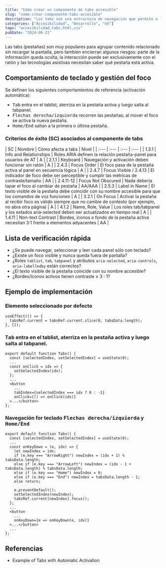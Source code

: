 ```yaml
---
title: "Cómo crear un componente de tabs accesible"
slug: "como-crear-componente-tabs-accesible"
description: "Los tabs son una estructura de navegación que permite a los usuarios navegar entre diferentes secciones de una página. Son una herramienta esencial para la accesibilidad, pero hay que tener en cuenta algunos detalles para que sean accesibles."
categories: ["Accesibilidad", "Desarrollo", "UX"]
tags: "accesibilidad,tabs,html,css"
pubDate: "2024-09-21"
---
```



Las tabs (pestañas) son muy populares para agrupar contenido relacionado sin recargar la pantalla, pero también encierran algunos riesgos: parte de la información queda oculta, la interacción puede ser exclusivamente con el ratón y las tecnologías asistivas necesitan saber qué pestaña está activa.

## Comportamiento de teclado y gestión del foco

Se definen los siguientes comportamientos de referencia (activación automática):

- <kbd>Tab</kbd> entra en el tablist, aterriza en la pestaña activa y luego salta al tabpanel.
- <kbd>Flechas derecha/izquierda</kbd> recorren las pestañas; al mover el foco se activa la nueva pestaña.
- <kbd>Home/End</kbd> saltan a la primera o última pestaña.

### Criterios de éxito (SC) asociados al componente de tabs

<HorizontalScroll>
| SC | Nombre | Cómo afecta a tabs | Nivel |
| :--- | :--- | :--- | :--- |
| <ExternalLink href="https://www.w3.org/WAI/WCAG21/Understanding/info-and-relationships.html">1.3.1</ExternalLink> | Info and Relationships | Roles ARIA definen la relación pestaña-panel para usuarios de AT | A |
| <ExternalLink href="https://www.w3.org/WAI/WCAG21/Understanding/keyboard.html">2.1.1</ExternalLink> | Keyboard | Navegación y activación deben funcionar sin ratón | A |
| <ExternalLink href="https://www.w3.org/WAI/WCAG22/Understanding/focus-order.html">2.4.3</ExternalLink> | Focus Order | El foco pasa de la pestaña activa al panel en secuencia lógica | A |
| <ExternalLink href="https://www.w3.org/WAI/WCAG21/Understanding/focus-visible.html">2.4.7</ExternalLink> | Focus Visible / <ExternalLink href="https://www.w3.org/WAI/WCAG22/Understanding/focus-appearance.html">2.4.13</ExternalLink> | El indicador de foco debe ser perceptible y cumplir las métricas de contraste/tamaño | AA |
| <ExternalLink href="https://www.w3.org/WAI/WCAG22/Understanding/focus-not-obscured-minimum.html">2.4.11-12</ExternalLink> | Focus Not Obscured | Nada debería tapar el foco al cambiar de pestaña | AA/AAA |
| <ExternalLink href="https://www.w3.org/WAI/WCAG22/Understanding/label-in-name.html">2.5.3</ExternalLink> | Label in Name | El texto visible de la pestaña debe coincidir con su nombre accesible para que los comandos de voz funcionen | A |
| <ExternalLink href="https://www.w3.org/WAI/WCAG22/Understanding/on-focus.html">3.2.1</ExternalLink> | On Focus | Activar la pestaña al recibir foco es válido siempre que no cambie de contexto (por ejemplo, no abra otra página) | A |
| <ExternalLink href="https://www.w3.org/WAI/WCAG22/Understanding/name-role-value.html">4.1.2</ExternalLink> | Name, Role, Value | Los roles tab/tabpanel y los estados aria-selected deben ser actualizados en tiempo real | A |
| <ExternalLink href="https://www.w3.org/WAI/WCAG22/Understanding/non-text-contrast.html">1.4.11</ExternalLink> | Non-text Contrast | Bordes, iconos o fondo de la pestaña activa necesitan 3:1 frente a elementos adyacentes | AA |
</HorizontalScroll>

## Lista de verificación rápida

- ¿Se puede navegar, seleccionar y leer cada panel sólo con teclado?
- ¿Existe un foco visible y nunca queda fuera de pantalla?
- ¿Roles `tablist`, `tab`, `tabpanel` y atributos `aria-selected`, `aria-controls`, `aria-labelledby` están correctos?
- ¿El texto visible de la pestaña coincide con su nombre accesible?
- ¿Bordes/íconos activos tienen contraste ≥ 3 : 1?

## Ejemplo de implementación

<Tabs client:only="react" />

### Elemento seleccionado por defecto

```tsx
useEffect(() => {
  tabsRef.current = tabsRef.current.slice(0, tabsData.length);
}, []);
```

### <kbd>Tab</kbd> entra en el tablist, aterriza en la pestaña activa y luego salta al tabpanel.

```tsx
export default function Tabs() {
  const [selectedIndex, setSelectedIndex] = useState(0);
  ...
  const onClick = idx => {
    setSelectedIndex(idx);
  };
  ...
  <button
    ...
    tabIndex={selectedIndex === idx ? 0 : -1}
    onClick={() => onClick(idx)}
  >...</button>
};
```

### Navegación for teclado <kbd>Flechas derecha/izquierda</kbd> y <kbd>Home/End</kbd>

```tsx
export default function Tabs() {
  const [selectedIndex, setSelectedIndex] = useState(0);
  ...
  const onKeyDown = (e, idx) => {
    let newIndex = idx;
    if (e.key === "ArrowRight") newIndex = (idx + 1) % tabsData.length;
    else if (e.key === "ArrowLeft") newIndex = (idx - 1 + tabsData.length) % tabsData.length;
    else if (e.key === "Home") newIndex = 0;
    else if (e.key === "End") newIndex = tabsData.length - 1;
    else return;

    e.preventDefault();
    setSelectedIndex(newIndex);
    tabsRef.current[newIndex].focus();
  };
  ...
  <button
    ...
    onKeyDown={e => onKeyDown(e, idx)}
  >...</button>
  ...
};
```

## Referencias

- <ExternalLink href="https://www.w3.org/WAI/ARIA/apg/patterns/tabs/examples/tabs-automatic/" lang="en">Example of Tabs with Automatic Activation</ExternalLink>
